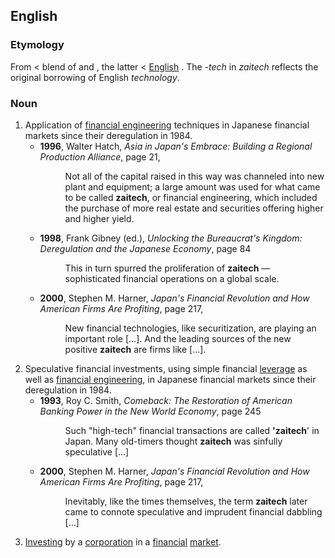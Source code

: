 ==English==

===Etymology===
From {{Ja.}} {{term|財テク|tr=zaiteku|sc=Jpan||money management}} < blend of {{term|財務|tr=zaimu|sc=Jpan||financial dealings}} and {{term|テクノロジー|tr=tekunorojii|sc=Jpan||technology}}, the latter < [[English]] {{term|technology}}. The ''-tech'' in ''zaitech'' reflects the original borrowing of English ''technology''.

===Noun===
{{en-noun}}

# Application of [[financial engineering]] techniques in Japanese financial markets since their deregulation in 1984.
#*'''1996''', Walter Hatch, ''Asia in Japan's Embrace: Building a Regional Production Alliance'', page 21,
#*:Not all of the capital raised in this way was channeled into new plant and equipment; a large amount was used for what came to be called '''zaitech''', or financial engineering, which included the purchase of more real estate and securities offering higher and higher yield.
#*'''1998''', Frank Gibney (ed.), ''Unlocking the Bureaucrat's Kingdom: Deregulation and the Japanese Economy'', page 84
#*:This in turn spurred the proliferation of '''zaitech''' — sophisticated financial operations on a global scale.
#*'''2000''', Stephen M. Harner, ''Japan's Financial Revolution and How American Firms Are Profiting'', page 217,
#*:New financial technologies, like securitization, are playing an important role [...]. And the leading sources of the new positive '''zaitech''' are firms like [...].
# Speculative financial investments, using simple financial [[w:leverage (finance)|leverage]] as well as [[financial engineering]], in Japanese financial markets since their deregulation in 1984.
#*'''1993''', Roy C. Smith, ''Comeback: The Restoration of American Banking Power in the New World Economy'', page 245
#*:Such "high-tech" financial transactions are called ''''zaitech'''' in Japan. Many old-timers thought '''zaitech''' was sinfully speculative […]
#*'''2000''', Stephen M. Harner, ''Japan's Financial Revolution and How American Firms Are Profiting'', page 217,
#*:Inevitably, like the times themselves, the term '''zaitech''' later came to connote speculative and imprudent financial dabbling […]
# {{rfv-sense}} [[invest|Investing]] by a [[corporation]] in a [[financial]] [[market]].